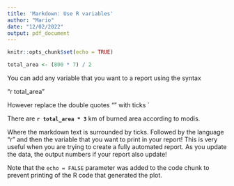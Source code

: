 ```yaml
---
title: 'Markdown: Use R variables'
author: "Mario"
date: "12/02/2022"
output: pdf_document
---
```


```r
knitr::opts_chunk$set(echo = TRUE)
```

```r
total_area <- (800 * 7) / 2
```

You can add any variable that you want to a report using the syntax

"r total_area"

However replace the double quotes “” with ticks `

There are **`r total_area * 3`** km of burned area according to modis.

Where the markdown text is surrounded by ticks. Followed by the language “r” and then the variable that you want to print in your report! This is very useful when you are trying to create a fully automated report. As you update the data, the output numbers if your report also update!


Note that the `echo = FALSE` parameter was added to the code chunk to prevent printing of the R code that generated the plot.
